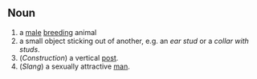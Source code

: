 ==Noun==

# a [[male]] [[breed]]ing animal
# a small object sticking out of another, e.g. an ''ear stud'' or a ''collar with studs''.
# (''Construction'') a vertical [[post]].
# (''Slang'') a sexually attractive [[man]].